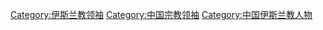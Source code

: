 [[Category:伊斯兰教领袖|Category:伊斯兰教领袖]]
[[Category:中国宗教领袖|Category:中国宗教领袖]]
[[Category:中国伊斯兰教人物|Category:中国伊斯兰教人物]]